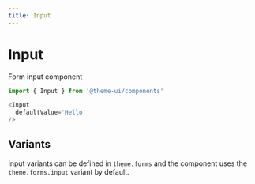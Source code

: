 ```yaml
---
title: Input
---
```


# Input

Form input component

```js
import { Input } from '@theme-ui/components'
```

```js live=true
<Input
  defaultValue='Hello'
/>
```

## Variants

Input variants can be defined in `theme.forms` and the component uses the `theme.forms.input` variant by default.

